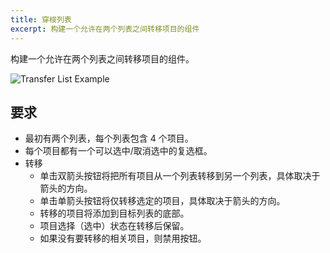 ```yaml
---
title: 穿梭列表
excerpt: 构建一个允许在两个列表之间转移项目的组件
---
```


构建一个允许在两个列表之间转移项目的组件。

![Transfer List Example](/img/questions/transfer-list/transfer-list-example.png)

## 要求

* 最初有两个列表，每个列表包含 4 个项目。
* 每个项目都有一个可以选中/取消选中的复选框。
* 转移
  * 单击双箭头按钮将把所有项目从一个列表转移到另一个列表，具体取决于箭头的方向。
  * 单击单箭头按钮将仅转移选定的项目，具体取决于箭头的方向。
  * 转移的项目将添加到目标列表的底部。
  * 项目选择（选中）状态在转移后保留。
  * 如果没有要转移的相关项目，则禁用按钮。
